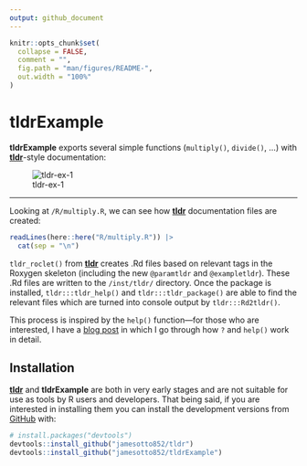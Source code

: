 ```yaml
---
output: github_document
---
```


<!-- README.md is generated from README.Rmd. Please edit that file -->

```r
knitr::opts_chunk$set(
  collapse = FALSE,
  comment = "",
  fig.path = "man/figures/README-",
  out.width = "100%"
)

```

# tldrExample

<!-- badges: start -->
<!-- badges: end -->

**tldrExample** exports several simple functions (`multiply()`, `divide()`, ...) with 
<a href = "https://github.com/jamesotto852/tldr">**tldr**</a>-style documentation:

![tldr-ex-1](man/README-assets/tldr-ex.png)

***

Looking at `/R/multiply.R`, we can see how <a href = "https://github.com/jamesotto852/tldr">**tldr**</a>
documentation files are created:

```r
readLines(here::here("R/multiply.R")) |>
  cat(sep = "\n")
```

`tldr_roclet()` from <a href = "https://github.com/jamesotto852/tldr">**tldr**</a> 
creates .Rd files based on relevant tags in the Roxygen skeleton (including the new `@paramtldr` and `@exampletldr`).
These .Rd files are written to the `/inst/tldr/` directory.
Once the package is installed, `tldr:::tldr_help()` and `tldr:::tldr_package()`
are able to find the relevant files which are turned into console output by `tldr:::Rd2tldr()`.

This process is inspired by the `help()` function---for those who are interested, I have a 
<a href="https://jamesotto852.github.io/posts/Understanding-base-documentation-functions">blog post</a>
in which I go through how `?` and `help()` work in detail.

## Installation

<a href = "https://github.com/jamesotto852/tldr">**tldr**</a> and **tldrExample**
are both in very early stages and are not suitable for use as tools by R users and developers.
That being said, if you are interested in installing them you can install the development versions from <a href="https://github.com">GitHub</a> with:
``` r
# install.packages("devtools")
devtools::install_github("jamesotto852/tldr")
devtools::install_github("jamesotto852/tldrExample")
```

